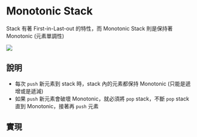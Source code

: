Monotonic Stack
===

Stack 有著 First-in-Last-out 的特性，而 Monotonic Stack 則是保持著 Monotonic (元素單調性)

![](public/images/algorithm/monotone_stack_0.gif)

說明
---

- 每次 `push` 新元素到 stack 時，stack 內的元素都保持 Monotonic (只能是遞增或是遞減)
- 如果 `push` 新元素會破壞 Monotonic，就必須將 `pop` stack，不斷 `pop` stack 直到 Monotonic，接著再 `push` 元素

實現
---

